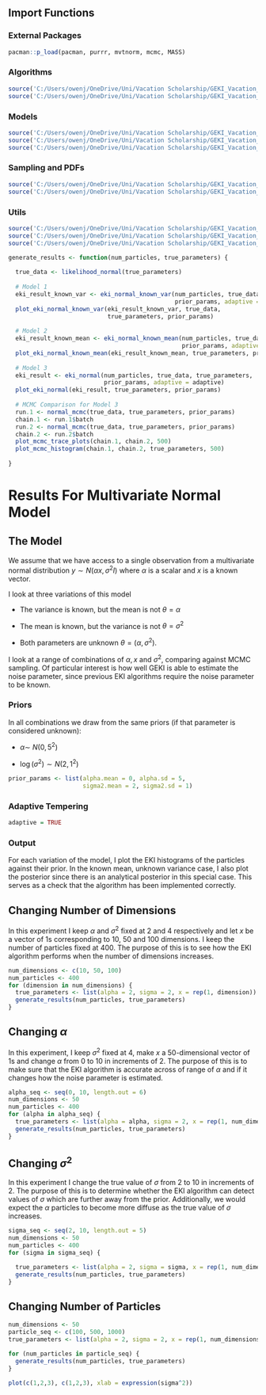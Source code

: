 ## Import Functions

### External Packages

```r
pacman::p_load(pacman, purrr, mvtnorm, mcmc, MASS)
```

### Algorithms

```r
source('C:/Users/owenj/OneDrive/Uni/Vacation Scholarship/GEKI_Vacation_Scholarship/src/eki.R')
source('C:/Users/owenj/OneDrive/Uni/Vacation Scholarship/GEKI_Vacation_Scholarship/src/mcmc_normal.R')
```

### Models

```r
source('C:/Users/owenj/OneDrive/Uni/Vacation Scholarship/GEKI_Vacation_Scholarship/src/models/eki_normal.R')
source('C:/Users/owenj/OneDrive/Uni/Vacation Scholarship/GEKI_Vacation_Scholarship/src/models/eki_normal_known_var.R')
source('C:/Users/owenj/OneDrive/Uni/Vacation Scholarship/GEKI_Vacation_Scholarship/src/models/eki_normal_known_mean.R')
```

### Sampling and PDFs

```r
source('C:/Users/owenj/OneDrive/Uni/Vacation Scholarship/GEKI_Vacation_Scholarship/src/pdfs/pdfs_normal.R')
source('C:/Users/owenj/OneDrive/Uni/Vacation Scholarship/GEKI_Vacation_Scholarship/src/samples/samples_normal.R')
```

### Utils

```r
source('C:/Users/owenj/OneDrive/Uni/Vacation Scholarship/GEKI_Vacation_Scholarship/src/utils/tempering.R')
source('C:/Users/owenj/OneDrive/Uni/Vacation Scholarship/GEKI_Vacation_Scholarship/src/utils/eki_helper.R')
source('C:/Users/owenj/OneDrive/Uni/Vacation Scholarship/GEKI_Vacation_Scholarship/results/plots_normal.R')
```

```r
generate_results <- function(num_particles, true_parameters) {
  
  true_data <- likelihood_normal(true_parameters)
  
  # Model 1
  eki_result_known_var <- eki_normal_known_var(num_particles, true_data, true_parameters, 
                                               prior_params, adaptive = adaptive)
  plot_eki_normal_known_var(eki_result_known_var, true_data, 
                            true_parameters, prior_params)
  
  # Model 2
  eki_result_known_mean <- eki_normal_known_mean(num_particles, true_data, true_parameters, 
                                                 prior_params, adaptive = adaptive)
  plot_eki_normal_known_mean(eki_result_known_mean, true_parameters, prior_params)
  
  # Model 3
  eki_result <- eki_normal(num_particles, true_data, true_parameters, 
                           prior_params, adaptive = adaptive)
  plot_eki_normal(eki_result, true_parameters, prior_params)
  
  # MCMC Comparison for Model 3
  run.1 <- normal_mcmc(true_data, true_parameters, prior_params)
  chain.1 <- run.1$batch
  run.2 <- normal_mcmc(true_data, true_parameters, prior_params)
  chain.2 <- run.2$batch
  plot_mcmc_trace_plots(chain.1, chain.2, 500)
  plot_mcmc_histogram(chain.1, chain.2, true_parameters, 500)
  
}
```

# Results For Multivariate Normal Model

## The Model

We assume that we have access to a single observation from a multivariate normal distribution $y \sim N(\alpha x, \sigma^2I)$ where $\alpha$ is a scalar and $x$ is a known vector.

I look at three variations of this model

-   The variance is known, but the mean is not $\theta = \alpha$

-   The mean is known, but the variance is not $\theta = \sigma^2$

-   Both parameters are unknown $\theta = (\alpha, \sigma^2)$.

I look at a range of combinations of $\alpha, x$ and $\sigma^2$, comparing against MCMC sampling. Of particular interest is how well GEKI is able to estimate the noise parameter, since previous EKI algorithms require the noise parameter to be known.

### Priors

In all combinations we draw from the same priors (if that parameter is considered unknown):

-   $\alpha \sim ~ N(0, 5^2)$

-   $\log(\sigma^2) \sim N(2, 1^2)$

```r
prior_params <- list(alpha.mean = 0, alpha.sd = 5, 
                     sigma2.mean = 2, sigma2.sd = 1)
```

### Adaptive Tempering

```r
adaptive = TRUE
```

### Output

For each variation of the model, I plot the EKI histograms of the particles against their prior. In the known mean, unknown variance case, I also plot the posterior since there is an analytical posterior in this special case. This serves as a check that the algorithm has been implemented correctly.

## Changing Number of Dimensions

In this experiment I keep $\alpha$ and $\sigma^2$ fixed at 2 and 4 respectively and let $x$ be a vector of 1s corresponding to 10, 50 and 100 dimensions. I keep the number of particles fixed at 400. The purpose of this is to see how the EKI algorithm performs when the number of dimensions increases.

```r
num_dimensions <- c(10, 50, 100)
num_particles <- 400
for (dimension in num_dimensions) {
  true_parameters <- list(alpha = 2, sigma = 2, x = rep(1, dimension))
  generate_results(num_particles, true_parameters)
}
```

## Changing $\alpha$

In this experiment, I keep $\sigma^2$ fixed at 4, make $x$ a 50-dimensional vector of 1s and change $\alpha$ from 0 to 10 in increments of 2. The purpose of this is to make sure that the EKI algorithm is accurate across of range of $\alpha$ and if it changes how the noise parameter is estimated.

```r
alpha_seq <- seq(0, 10, length.out = 6)
num_dimensions <- 50 
num_particles <- 400 
for (alpha in alpha_seq) {    
  true_parameters <- list(alpha = alpha, sigma = 2, x = rep(1, num_dimensions))   
  generate_results(num_particles, true_parameters)
}
```

## Changing $\sigma^2$

In this experiment I change the true value of $\sigma$ from $2$ to $10$ in increments of $2$. The purpose of this is to determine whether the EKI algorithm can detect values of $\sigma$ which are further away from the prior. Additionally, we would expect the $\alpha$ particles to become more diffuse as the true value of $\sigma$ increases.

```r
sigma_seq <- seq(2, 10, length.out = 5)
num_dimensions <- 50
num_particles <- 400
for (sigma in sigma_seq) {

  true_parameters <- list(alpha = 2, sigma = sigma, x = rep(1, num_dimensions))
  generate_results(num_particles, true_parameters)
}
```

## Changing Number of Particles

```r
num_dimensions <- 50
particle_seq <- c(100, 500, 1000) 
true_parameters <- list(alpha = 2, sigma = 2, x = rep(1, num_dimensions))

for (num_particles in particle_seq) {
  generate_results(num_particles, true_parameters)
}
```

```r
plot(c(1,2,3), c(1,2,3), xlab = expression(sigma^2))
```
